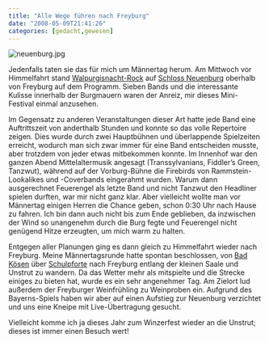 ```yaml
---
title: "Alle Wege führen nach Freyburg"
date: "2008-05-09T21:41:26"
categories: [gedacht,gewesen]
---
```


<img src='neuenburg.jpg' alt='neuenburg.jpg' />

Jedenfalls taten sie das für mich um Männertag herum. Am Mittwoch vor Himmelfahrt stand [Walpurgisnacht-Rock](http://www.walpurgisnacht-rock.de) auf [Schloss Neuenburg](http://de.wikipedia.org/wiki/Schloss_Neuenburg_(Freyburg)) oberhalb von Freyburg auf dem Programm. Sieben Bands und die interessante Kulisse innerhalb der Burgmauern waren der Anreiz, mir dieses Mini-Festival einmal anzusehen.

Im Gegensatz zu anderen Veranstaltungen dieser Art hatte jede Band eine Auftrittszeit von anderthalb Stunden und konnte so das volle Repertoire zeigen. Dies wurde durch zwei Hauptbühnen und überlappende Spielzeiten erreicht, wodurch man sich zwar immer für eine Band entscheiden musste, aber trotzdem von jeder etwas mitbekommen konnte. Im Innenhof war den ganzen Abend Mittelaltermusik angesagt (Transsylvanians, Fiddler's Green, Tanzwut), während auf der Vorburg-Bühne die Firebirds von Rammstein-Lookalikes und -Coverbands eingerahmt wurden. Warum dann ausgerechnet Feuerengel als letzte Band und nicht Tanzwut den Headliner spielen durften, war mir nicht ganz klar. Aber vielleicht wollte man vor Männertag einigen Herren die Chance geben, schon 0:30 Uhr nach Hause zu fahren. Ich bin dann auch nicht bis zum Ende geblieben, da inzwischen der Wind so unangenehm durch die Burg fegte und Feuerengel nicht genügend Hitze erzeugten, um mich warm zu halten.

Entgegen aller Planungen ging es dann gleich zu Himmelfahrt wieder nach Freyburg. Meine Männertagsrunde hatte spontan beschlossen, von [Bad Kösen](http://de.wikipedia.org/wiki/Bad_Kösen) über [Schulpforte](http://de.wikipedia.org/wiki/Schulpforte) nach Freyburg entlang der kleinen Saale und Unstrut zu wandern. Da das Wetter mehr als mitspielte und die Strecke einiges zu bieten hat, wurde es ein sehr angenehmer Tag. Am Zielort lud außerdem der Freyburger Weinfrühling zu Weinproben ein. Aufgrund des Bayerns-Spiels haben wir aber auf einen Aufstieg zur Neuenburg verzichtet und uns eine Kneipe mit Live-Übertragung gesucht.

Vielleicht komme ich ja dieses Jahr zum Winzerfest wieder an die Unstrut; dieses ist immer einen Besuch wert!
